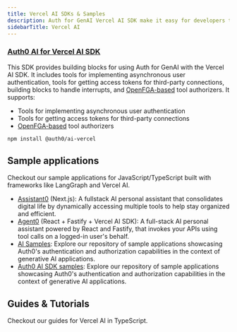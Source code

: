 ```yaml
---
title: Vercel AI SDKs & Samples
description: Auth for GenAI Vercel AI SDK make it easy for developers to integrate with and secure any AI agent workflow using Vercel AI.
sidebarTitle: Vercel AI
---
```


### [Auth0 AI for Vercel AI SDK](https://github.com/auth0-lab/auth0-ai-js/tree/main/packages/ai-vercel)

This SDK provides building blocks for using Auth for GenAI with the Vercel AI SDK. It includes tools for implementing asynchronous user authentication, tools for getting access tokens for third-party connections, building blocks to handle interrupts, and [OpenFGA-based](https://openfga.dev/) tool authorizers. It supports:

- Tools for implementing asynchronous user authentication
- Tools for getting access tokens for third-party connections
- [OpenFGA-based](https://openfga.dev/) tool authorizers

```bash
npm install @auth0/ai-vercel
```

## Sample applications

Checkout our sample applications for JavaScript/TypeScript built with frameworks like LangGraph and Vercel AI.

- [Assistant0](https://github.com/auth0-samples/auth0-assistant0/tree/vercel-ai) (Next.js): A fullstack AI personal assistant that consolidates digital life by dynamically accessing multiple tools to help stay organized and efficient.
- [Agent0](https://github.com/auth0-samples/agent0) (React + Fastify + Vercel AI SDK): A full-stack AI personal assistant powered by React and Fastify, that invokes your APIs using tool calls on a logged-in user's behalf.
- [AI Samples](https://github.com/auth0-samples/auth0-ai-samples): Explore our repository of sample applications showcasing Auth0's authentication and authorization capabilities in the context of generative AI applications.
- [Auth0 AI SDK samples](https://github.com/auth0-lab/auth0-ai-js/tree/main/examples): Explore our repository of sample applications showcasing Auth0's authentication and authorization capabilities in the context of generative AI applications.

## Guides & Tutorials

Checkout our guides for Vercel AI in TypeScript.

<Columns cols={2}>
<Card title="Check Google Calendar Availability" href="/how-tos/check-google-calendar-availability" icon="google" iconType="solid" horizontal />
<Card title="List GitHub Repositories" href="/how-tos/list-github-repositories" icon="github" iconType="solid" horizontal />
<Card title="List Slack Channels" href="/how-tos/list-slack-channels" icon="slack" iconType="solid" horizontal />
<Card title="Get Salesforce Opportunities" href="/how-tos/get-salesforce-opportunities" icon="salesforce" iconType="solid" horizontal />
</Columns>
